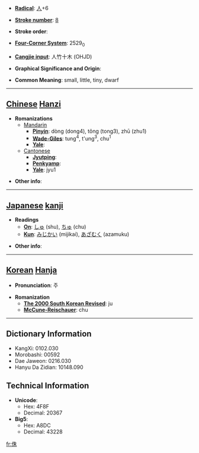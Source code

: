 * '''[[Wiktionary:Chinese radical index| Radical]]''': [[Wiktionary:Chinese radical index 人|人]]+6

* '''[[Wiktionary:Chinese total strokes index|Stroke number]]''': [[Wiktionary:Chinese total strokes index 8|8]]

* '''Stroke order''': 

* '''[[Wiktionary:Chinese four corner index|Four-Corner System]]''': 2529<sub>0</sub>

* '''[[Wiktionary:Chinese Cangjie index|Cangjie input]]''': 人竹十木 (OHJD)

* '''Graphical Significance and Origin''': 

* '''Common Meaning''': small, little, tiny, dwarf

----

== [[Chinese]] [[Hanzi]] ==

* '''Romanizations'''
** [[Mandarin]]
*** '''[[Pinyin]]''': dòng (dong4), tǒng (tong3), zhū (zhu1)
*** '''[[Wade-Giles]]''': tung<sup>4</sup>, t'ung<sup>3</sup>, chu<sup>1</sup>
*** '''[[Yale]]''': 
**[[Cantonese]]
***'''[[Jyutping]]''':
***'''[[Penkyamp]]''': 
***'''[[Yale]]''': jyu1

* '''Other info''': 

----

== [[Japanese]] [[kanji]] ==

* '''Readings'''
** '''[[On]]''': [[しゅ]] (shu), [[ちゅ]] (chu)
** '''[[Kun]]''': [[みじかい]] (mijikai), [[あざむく]] (azamuku)

* '''Other info''':  

----

== [[Korean]] [[Hanja]] ==

* '''Pronunciation''': 주

* '''Romanization'''
** '''[[The 2000 South Korean Revised Romanization|The 2000 South Korean Revised]]''': ju
** '''[[McCune-Reischauer]]''': chu

----

== Dictionary Information ==

* KangXi: 0102.030
* Morobashi: 00592
* Dae Jaweon: 0216.030
* Hanyu Da Zidian: 10148.090

== Technical Information ==

* '''Unicode''':
** Hex: 4F8F
** Decimal: 20367
* '''Big5''':
** Hex: A8DC
** Decimal: 43228

[[fr:侏]]